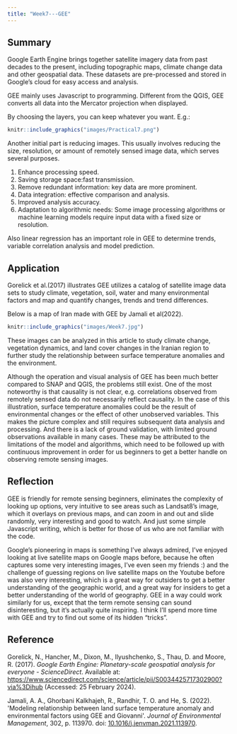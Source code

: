 ```yaml
---
title: "Week7---GEE"
---
```


## Summary

Google Earth Engine brings together satellite imagery data from past decades to the present, including topographic maps, climate change data and other geospatial data. These datasets are pre-processed and stored in Google's cloud for easy access and analysis.

GEE mainly uses Javascript to programming. Different from the QGIS, GEE converts all data into the Mercator projection when displayed.

By choosing the layers, you can keep whatever you want. E.g.:

```r
knitr::include_graphics("images/Practical7.png")
```

Another initial part is reducing images. This usually involves reducing the size, resolution, or amount of remotely sensed image data, which serves several purposes.

1.  Enhance processing speed.
2.  Saving storage space:fast transmission.
3.  Remove redundant information: key data are more prominent.
4.  Data integration: effective comparison and analysis.
5.  Improved analysis accuracy.
6.  Adaptation to algorithmic needs: Some image processing algorithms or machine learning models require input data with a fixed size or resolution.

Also linear regression has an important role in GEE to determine trends, variable correlation analysis and model prediction.

## Application

Gorelick et al.(2017) illustrates GEE utilizes a catalog of satellite image data sets to study climate, vegetation, soil, water and many environmental factors and map and quantify changes, trends and trend differences.

Below is a map of Iran made with GEE by Jamali et al(2022).

```r

knitr::include_graphics("images/Week7.jpg")
```

These images can be analyzed in this article to study climate change, vegetation dynamics, and land cover changes in the Iranian region to further study the relationship between surface temperature anomalies and the environment.

Although the operation and visual analysis of GEE has been much better compared to SNAP and QGIS, the problems still exist. One of the most noteworthy is that causality is not clear, e.g. correlations observed from remotely sensed data do not necessarily reflect causality. In the case of this illustration, surface temperature anomalies could be the result of environmental changes or the effect of other unobserved variables. This makes the picture complex and still requires subsequent data analysis and processing. And there is a lack of ground validation, with limited ground observations available in many cases. These may be attributed to the limitations of the model and algorithms, which need to be followed up with continuous improvement in order for us beginners to get a better handle on observing remote sensing images.

## Reflection

GEE is friendly for remote sensing beginners, eliminates the complexity of looking up options, very intuitive to see areas such as Landsat8's image, which it overlays on previous maps, and can zoom in and out and slide randomly, very interesting and good to watch. And just some simple Javascript writing, which is better for those of us who are not familiar with the code.

Google's pioneering in maps is something I've always admired, I've enjoyed looking at live satellite maps on Google maps before, because he often captures some very interesting images, I've even seen my friends :) and the challenge of guessing regions on live satellite maps on the Youtube before was also very interesting, which is a great way for outsiders to get a better understanding of the geographic world, and a great way for insiders to get a better understanding of the world of geography. GEE in a way could work similarly for us, except that the term remote sensing can sound disinteresting, but it's actually quite inspiring. I think I'll spend more time with GEE and try to find out some of its hidden "tricks".

## Reference

Gorelick, N., Hancher, M., Dixon, M., Ilyushchenko, S., Thau, D. and Moore, R. (2017). *Google Earth Engine: Planetary-scale geospatial analysis for everyone - ScienceDirect*. Available at: [https://www.sciencedirect.com/science/article/pii/S0034425717302900?via%3Dihub](#0) (Accessed: 25 February 2024).

Jamali, A. A., Ghorbani Kalkhajeh, R., Randhir, T. O. and He, S. (2022). \'Modeling relationship between land surface temperature anomaly and environmental factors using GEE and Giovanni\'. *Journal of Environmental Management*, 302, p. 113970. doi: [10.1016/j.jenvman.2021.113970](https://doi.org/10.1016/j.jenvman.2021.113970).
